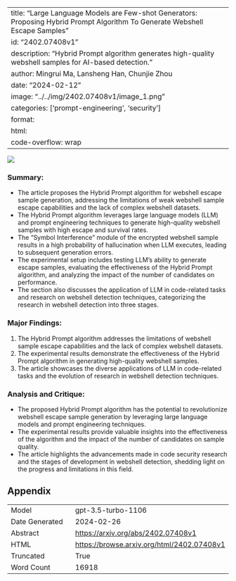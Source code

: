 
---
title: "Large Language Models are Few-shot Generators: Proposing Hybrid Prompt Algorithm To Generate Webshell Escape Samples"
id: "2402.07408v1"
description: "Hybrid Prompt algorithm generates high-quality webshell samples for AI-based detection."
author: Mingrui Ma, Lansheng Han, Chunjie Zhou
date: "2024-02-12"
image: "../../img/2402.07408v1/image_1.png"
categories: ['prompt-engineering', 'security']
format:
  html:
    code-overflow: wrap
---

![](../../img/2402.07408v1/image_1.png)

### Summary:
- The article proposes the Hybrid Prompt algorithm for webshell escape sample generation, addressing the limitations of weak webshell sample escape capabilities and the lack of complex webshell datasets.
- The Hybrid Prompt algorithm leverages large language models (LLM) and prompt engineering techniques to generate high-quality webshell samples with high escape and survival rates.
- The "Symbol Interference" module of the encrypted webshell sample results in a high probability of hallucination when LLM executes, leading to subsequent generation errors.
- The experimental setup includes testing LLM's ability to generate escape samples, evaluating the effectiveness of the Hybrid Prompt algorithm, and analyzing the impact of the number of candidates on performance.
- The section also discusses the application of LLM in code-related tasks and research on webshell detection techniques, categorizing the research in webshell detection into three stages.

### Major Findings:
1. The Hybrid Prompt algorithm addresses the limitations of webshell sample escape capabilities and the lack of complex webshell datasets.
2. The experimental results demonstrate the effectiveness of the Hybrid Prompt algorithm in generating high-quality webshell samples.
3. The article showcases the diverse applications of LLM in code-related tasks and the evolution of research in webshell detection techniques.

### Analysis and Critique:
- The proposed Hybrid Prompt algorithm has the potential to revolutionize webshell escape sample generation by leveraging large language models and prompt engineering techniques.
- The experimental results provide valuable insights into the effectiveness of the algorithm and the impact of the number of candidates on sample quality.
- The article highlights the advancements made in code security research and the stages of development in webshell detection, shedding light on the progress and limitations in this field.

## Appendix

|          |          |
|----------|----------|
| Model     | gpt-3.5-turbo-1106       |
| Date Generated     | 2024-02-26       |
| Abstract | [https://arxiv.org/abs/2402.07408v1](https://arxiv.org/abs/2402.07408v1)        |
| HTML     | [https://browse.arxiv.org/html/2402.07408v1](https://browse.arxiv.org/html/2402.07408v1)       |
| Truncated       | True       |
| Word Count       | 16918       |